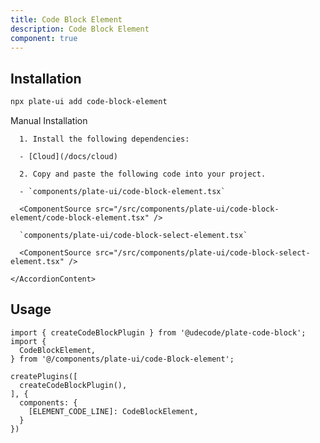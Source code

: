 ```yaml
---
title: Code Block Element
description: Code Block Element
component: true
---
```


[//]: # (<ComponentExample src="/src/components/examples/PlaygroundDemo.tsx">)
[//]: # (  <PlaygroundDemo />)
[//]: # (</ComponentExample>)

## Installation

```bash
npx plate-ui add code-block-element
```

<Accordion type="single" collapsible>
  <AccordionItem value="manual-installation">
    <AccordionTrigger>Manual Installation</AccordionTrigger>
    <AccordionContent>

      1. Install the following dependencies:

      - [Cloud](/docs/cloud)

      2. Copy and paste the following code into your project.

      - `components/plate-ui/code-block-element.tsx`

      <ComponentSource src="/src/components/plate-ui/code-block-element/code-block-element.tsx" />

      `components/plate-ui/code-block-select-element.tsx`

      <ComponentSource src="/src/components/plate-ui/code-block-select-element.tsx" />

    </AccordionContent>

  </AccordionItem>
</Accordion>

## Usage


```tsx
import { createCodeBlockPlugin } from '@udecode/plate-code-block';
import {
  CodeBlockElement,
} from '@/components/plate-ui/code-Block-element';
```

```tsx
createPlugins([
  createCodeBlockPlugin(),
], {
  components: {
    [ELEMENT_CODE_LINE]: CodeBlockElement,
  }
})
```